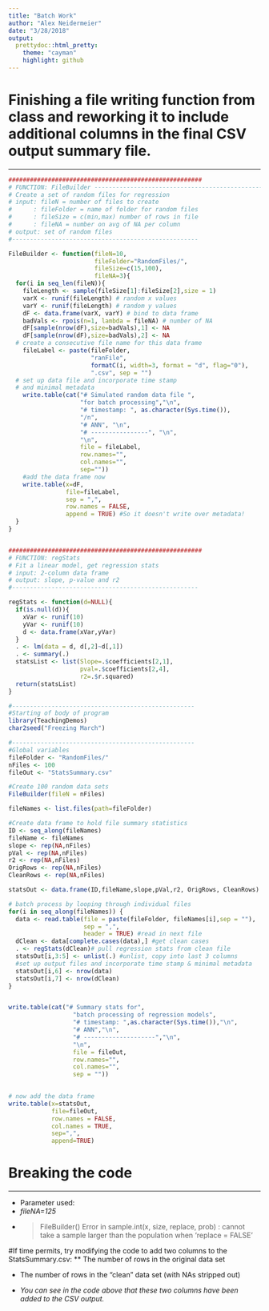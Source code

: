 ```yaml
---
title: "Batch Work"
author: "Alex Neidermeier"
date: "3/28/2018"
output: 
  prettydoc::html_pretty:
    theme: "cayman"
    highlight: github
---
```


# Finishing a file writing function from class and reworking it to include additional columns in the final CSV output summary file.
***

```r

######################################################
# FUNCTION: FileBuilder ---------------------------------------------------
# Create a set of random files for regression
# input: fileN = number of files to create
#      : fileFolder = name of folder for random files
#      : fileSize = c(min,max) number of rows in file
#      : fileNA = number on avg of NA per column
# output: set of random files
#----------------------------------------------------

FileBuilder <- function(fileN=10,
                        fileFolder="RandomFiles/",
                        fileSize=c(15,100),
                        fileNA=3){
  for(i in seq_len(fileN)){
    fileLength <- sample(fileSize[1]:fileSize[2],size = 1)
    varX <- runif(fileLength) # random x values
    varY <- runif(fileLength) # random y values
    dF <- data.frame(varX, varY) # bind to data frame
    badVals <- rpois(n=1, lambda = fileNA) # number of NA
    dF[sample(nrow(dF),size=badVals),1] <- NA
    dF[sample(nrow(dF),size=badVals),2] <- NA
  # create a consecutive file name for this data frame
    fileLabel <- paste(fileFolder,
                       "ranFile",
                       formatC(i, width=3, format = "d", flag="0"),
                       ".csv", sep = "")
  # set up data file and incorporate time stamp
  # and minimal metadata
    write.table(cat("# Simulated random data file ",
                    "for batch processing","\n",
                    "# timestamp: ", as.character(Sys.time()),
                    "/n",
                    "# ANN", "\n",
                    "# ----------------", "\n",
                    "\n",
                    file = fileLabel,
                    row.names="",
                    col.names="",
                    sep=""))
    #add the data frame now
    write.table(x=dF,
                file=fileLabel,
                sep = ",",
                row.names = FALSE,
                append = TRUE) #So it doesn't write over metadata!
  }
}


######################################################
# FUNCTION: regStats
# Fit a linear model, get regression stats
# input: 2-column data frame
# output: slope, p-value and r2
#----------------------------------------------------

regStats <- function(d=NULL){
  if(is.null(d)){
    xVar <- runif(10)
    yVar <- runif(10)
    d <- data.frame(xVar,yVar)
  }
  . <- lm(data = d, d[,2]~d[,1])
  . <- summary(.)
  statsList <- list(Slope=.$coefficients[2,1],
                    pval=.$coefficients[2,4],
                    r2=.$r.squared)
  return(statsList)
}

#---------------------------------------------------
#Starting of body of program
library(TeachingDemos)
char2seed("Freezing March")

#---------------------------------------------------
#Global variables
fileFolder <- "RandomFiles/"
nFiles <- 100
fileOut <- "StatsSummary.csv"

#Create 100 random data sets
FileBuilder(fileN = nFiles)

fileNames <- list.files(path=fileFolder)

#Create data frame to hold file summary statistics
ID <- seq_along(fileNames)
fileName <- fileNames
slope <- rep(NA,nFiles)
pVal <- rep(NA,nFiles)
r2 <- rep(NA,nFiles)
OrigRows <- rep(NA,nFiles)
CleanRows <- rep(NA,nFiles)

statsOut <- data.frame(ID,fileName,slope,pVal,r2, OrigRows, CleanRows)

# batch process by looping through individual files
for(i in seq_along(fileNames)) {
  data <- read.table(file = paste(fileFolder, fileNames[i],sep = ""),
                     sep = ",",
                     header = TRUE) #read in next file
  dClean <- data[complete.cases(data),] #get clean cases
  . <- regStats(dClean)# pull regression stats from clean file
  statsOut[i,3:5] <- unlist(.) #unlist, copy into last 3 columns
  #set up output files and incorporate time stamp & minimal metadata
  statsOut[i,6] <- nrow(data)
  statsOut[i,7] <- nrow(dClean)
}


write.table(cat("# Summary stats for",
                  "batch processing of regression models",
                  "# timestamp: ",as.character(Sys.time()),"\n",
                  "# ANN","\n",
                  "# --------------------","\n",
                  "\n",
                  file = fileOut,
                  row.names="",
                  col.names="",
                  sep = ""))
  

# now add the data frame
write.table(x=statsOut,
            file=fileOut,
            row.names = FALSE,
            col.names = TRUE,
            sep=",",
            append=TRUE)
```

# Breaking the code
***
* Parameter used:
 + *fileNA=125*
 + > FileBuilder()
  Error in sample.int(x, size, replace, prob) : 
  cannot take a sample larger than the population when 'replace = FALSE'
  
  
#If time permits, try modifying the code to add two columns to the  StatsSummary.csv:
***
* The number of rows in the original data set 

* The number of rows in the “clean” data set (with NAs stripped out)

+ *You can see in the code above that these two columns have been added to the CSV output.*